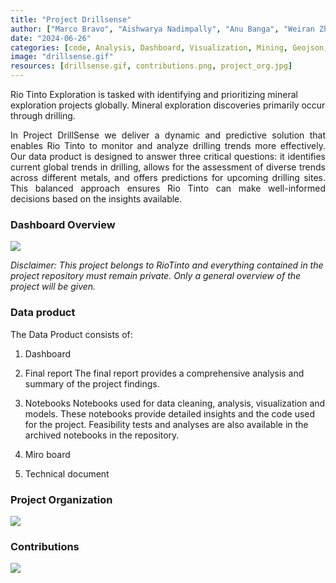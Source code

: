 ```yaml
---
title: "Project Drillsense"
author: ["Marco Bravo", "Aishwarya Nadimpally", "Anu Banga", "Weiran Zhao"]
date: "2024-06-26"
categories: [code, Analysis, Dashboard, Visualization, Mining, Geojson, Prediction, Machine Learning, Time Series, Dash]
image: "drillsense.gif"
resources: [drillsense.gif, contributions.png, project_org.jpg]
---
```


Rio Tinto Exploration is tasked with identifying and prioritizing mineral exploration projects globally. Mineral exploration discoveries primarily occur through drilling. 


<div style="text-align: justify;">
In Project DrillSense we deliver a dynamic and predictive solution that enables Rio Tinto to monitor and analyze drilling trends more effectively. Our data product is designed to answer three critical questions: it identifies current global trends in drilling, allows for the assessment of diverse trends across different metals, and offers predictions for upcoming drilling sites. This balanced approach ensures Rio Tinto can make well-informed decisions based on the insights available.
</div>


### Dashboard Overview
![](drillsense.gif)

*Disclaimer: This project belongs to RioTinto and everything contained in the project repository must remain private. Only a general overview of the project will be given.*

### Data product
The Data Product consists of:

1. Dashboard

2. Final report
The final report provides a comprehensive analysis and summary of the project findings. 

3. Notebooks
Notebooks used for data cleaning, analysis, visualization and models. These notebooks provide detailed insights and the code used for the project.
Feasibility tests and analyses are also available in the archived notebooks in the repository.

4. Miro board

5. Technical document


### Project Organization
![](project_org.jpg)

### Contributions
![](contributions.png)
